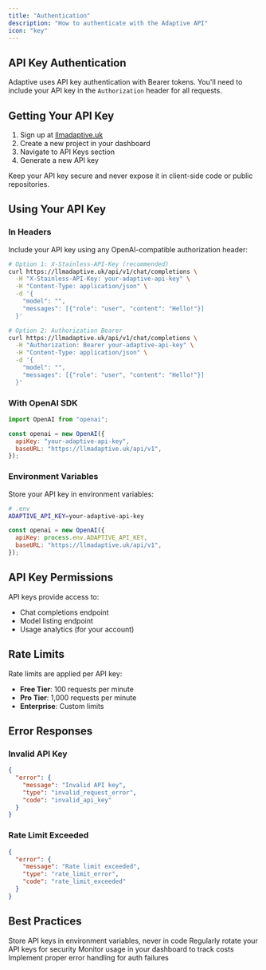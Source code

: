 ```yaml
---
title: "Authentication"
description: "How to authenticate with the Adaptive API"
icon: "key"
---
```


## API Key Authentication

Adaptive uses API key authentication with Bearer tokens. You'll need to include your API key in the `Authorization` header for all requests.

## Getting Your API Key

1. Sign up at [llmadaptive.uk](https://llmadaptive.uk)
2. Create a new project in your dashboard
3. Navigate to API Keys section
4. Generate a new API key

<Warning>
  Keep your API key secure and never expose it in client-side code or public
  repositories.
</Warning>

## Using Your API Key

### In Headers

Include your API key using any OpenAI-compatible authorization header:

```bash
# Option 1: X-Stainless-API-Key (recommended)
curl https://llmadaptive.uk/api/v1/chat/completions \
  -H "X-Stainless-API-Key: your-adaptive-api-key" \
  -H "Content-Type: application/json" \
  -d '{
    "model": "",
    "messages": [{"role": "user", "content": "Hello!"}]
  }'

# Option 2: Authorization Bearer
curl https://llmadaptive.uk/api/v1/chat/completions \
  -H "Authorization: Bearer your-adaptive-api-key" \
  -H "Content-Type: application/json" \
  -d '{
    "model": "",
    "messages": [{"role": "user", "content": "Hello!"}]
  }'
```

### With OpenAI SDK

```javascript
import OpenAI from "openai";

const openai = new OpenAI({
  apiKey: "your-adaptive-api-key",
  baseURL: "https://llmadaptive.uk/api/v1",
});
```

### Environment Variables

Store your API key in environment variables:

```bash
# .env
ADAPTIVE_API_KEY=your-adaptive-api-key
```

```javascript
const openai = new OpenAI({
  apiKey: process.env.ADAPTIVE_API_KEY,
  baseURL: "https://llmadaptive.uk/api/v1",
});
```

## API Key Permissions

API keys provide access to:

- Chat completions endpoint
- Model listing endpoint
- Usage analytics (for your account)

## Rate Limits

Rate limits are applied per API key:

- **Free Tier**: 100 requests per minute
- **Pro Tier**: 1,000 requests per minute
- **Enterprise**: Custom limits

## Error Responses

### Invalid API Key

```json
{
  "error": {
    "message": "Invalid API key",
    "type": "invalid_request_error",
    "code": "invalid_api_key"
  }
}
```

### Rate Limit Exceeded

```json
{
  "error": {
    "message": "Rate limit exceeded",
    "type": "rate_limit_error",
    "code": "rate_limit_exceeded"
  }
}
```

## Best Practices

<CardGroup cols={2}>
  <Card title="Secure Storage" icon="lock">
    Store API keys in environment variables, never in code
  </Card>
  <Card title="Key Rotation" icon="rotate">
    Regularly rotate your API keys for security
  </Card>
  <Card title="Monitoring" icon="chart-line">
    Monitor usage in your dashboard to track costs
  </Card>
  <Card title="Error Handling" icon="shield-check">
    Implement proper error handling for auth failures
  </Card>
</CardGroup>

